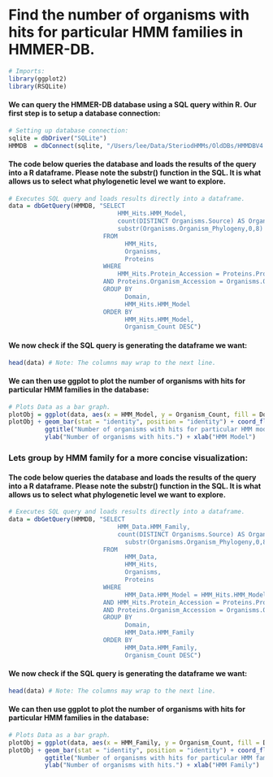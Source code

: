 Find the number of organisms with hits for particular HMM families in HMMER-DB.
===============================================================================
```r
# Imports:
library(ggplot2)
library(RSQLite)
```

#### We can query the HMMER-DB database using a SQL query within R. Our first step is to setup a database connection:
```r
# Setting up database connection:
sqlite = dbDriver("SQLite")
HMMDB  = dbConnect(sqlite, "/Users/lee/Data/SteriodHMMs/OldDBs/HMMDBV4.sqlite") # Location of HMMER-DB Sqlite database.
```
#### The code below queries the database and loads the results of the query into a R dataframe. Please note the substr() function in the SQL. It is what allows us to select what phylogenetic level we want to explore.
```r
# Executes SQL query and loads results directly into a dataframe.
data = dbGetQuery(HMMDB, "SELECT
                              HMM_Hits.HMM_Model,
                              count(DISTINCT Organisms.Source) AS Organism_Count,
                              substr(Organisms.Organism_Phylogeny,0,8) AS Domain  /* Feather the 8 to change the Phylogeny: Less:HigherTaxa <-> Greater:LowerTaxa */
                          FROM
	                            HMM_Hits,
	                            Organisms,
	                            Proteins
                          WHERE
                              HMM_Hits.Protein_Accession = Proteins.Protein_Accession
                          AND Proteins.Organism_Accession = Organisms.Organism_Accession
                          GROUP BY
	                            Domain,
	                            HMM_Hits.HMM_Model
                          ORDER BY
	                            HMM_Hits.HMM_Model,
	                            Organism_Count DESC")
```

#### We now check if the SQL query is generating the dataframe we want:
```r
head(data) # Note: The columns may wrap to the next line.
```

#### We can then use ggplot to plot the number of organisms with hits for particular HMM families in the database:
```r
# Plots Data as a bar graph.
plotObj = ggplot(data, aes(x = HMM_Model, y = Organism_Count, fill = Domain))
plotObj + geom_bar(stat = "identity", position = "identity") + coord_flip() +
          ggtitle("Number of organisms with hits for particular HMM models for each Domain") + 
          ylab("Number of organisms with hits.") + xlab("HMM Model")
```

### Lets group by HMM family for a more concise visualization: 

#### The code below queries the database and loads the results of the query into a R dataframe. Please note the substr() function in the SQL. It is what allows us to select what phylogenetic level we want to explore.
```r
# Executes SQL query and loads results directly into a dataframe.
data = dbGetQuery(HMMDB, "SELECT
                              HMM_Data.HMM_Family,
                              count(DISTINCT Organisms.Source) AS Organism_Count,
	                            substr(Organisms.Organism_Phylogeny,0,8) AS Domain  /* Feather the 8 to change the Phylogeny: Less:HigherTaxa <-> Greater:LowerTaxa */
                          FROM
	                            HMM_Data,
	                            HMM_Hits,
	                            Organisms,
	                            Proteins
                          WHERE
	                            HMM_Data.HMM_Model = HMM_Hits.HMM_Model
                          AND HMM_Hits.Protein_Accession = Proteins.Protein_Accession
                          AND Proteins.Organism_Accession = Organisms.Organism_Accession
                          GROUP BY
	                            Domain,
	                            HMM_Data.HMM_Family
                          ORDER BY
	                            HMM_Data.HMM_Family,
	                            Organism_Count DESC")
```

#### We now check if the SQL query is generating the dataframe we want:
```r
head(data) # Note: The columns may wrap to the next line.
```

#### We can then use ggplot to plot the number of organisms with hits for particular HMM families in the database:
```r
# Plots Data as a bar graph.
plotObj = ggplot(data, aes(x = HMM_Family, y = Organism_Count, fill = Domain))
plotObj + geom_bar(stat = "identity", position = "identity") + coord_flip() +
          ggtitle("Number of organisms with hits for particular HMM families for each Domain.") + 
          ylab("Number of organisms with hits.") + xlab("HMM Family")
```